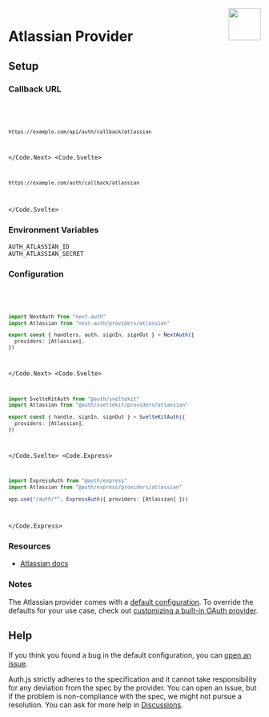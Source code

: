 
<img align="right" src="/img/providers/atlassian.svg" width="64" height="64" />

# Atlassian Provider

## Setup

### Callback URL

<Code>
  <Code.Next>

```bash
https://example.com/api/auth/callback/atlassian
```

  </Code.Next>
  <Code.Svelte>

```bash
https://example.com/auth/callback/atlassian
```

  </Code.Svelte>
</Code>

### Environment Variables

```
AUTH_ATLASSIAN_ID
AUTH_ATLASSIAN_SECRET
```

### Configuration

<Code>
  <Code.Next>

```ts filename="/auth.ts"
import NextAuth from "next-auth"
import Atlassian from "next-auth/providers/atlassian"

export const { handlers, auth, signIn, signOut } = NextAuth({
  providers: [Atlassian],
})
```

  </Code.Next>
  <Code.Svelte>

```ts filename="/src/auth.ts"
import SvelteKitAuth from "@auth/sveltekit"
import Atlassian from "@auth/sveltekit/providers/atlassian"

export const { handle, signIn, signOut } = SvelteKitAuth({
  providers: [Atlassian],
})
```

  </Code.Svelte>
  <Code.Express>

```ts filename="/src/app.ts"
import ExpressAuth from "@auth/express"
import Atlassian from "@auth/express/providers/atlassian"

app.use("/auth/*", ExpressAuth({ providers: [Atlassian] }))
```

  </Code.Express>
</Code>

### Resources

- [Atlassian docs](https://developer.atlassian.com/server/jira/platform/oauth/)

### Notes

The Atlassian provider comes with a [default configuration](https://github.com/nextauthjs/next-auth/blob/main/packages/core/src/providers/atlassian.ts). To override the defaults for your use case, check out [customizing a built-in OAuth provider](https://authjs.dev/guides/providers/custom-provider#override-default-options).

## Help

If you think you found a bug in the default configuration, you can [open an issue](https://authjs.dev/new/provider-issue).

Auth.js strictly adheres to the specification and it cannot take responsibility for any deviation from
the spec by the provider. You can open an issue, but if the problem is non-compliance with the spec,
we might not pursue a resolution. You can ask for more help in [Discussions](https://authjs.dev/new/github-discussions).
